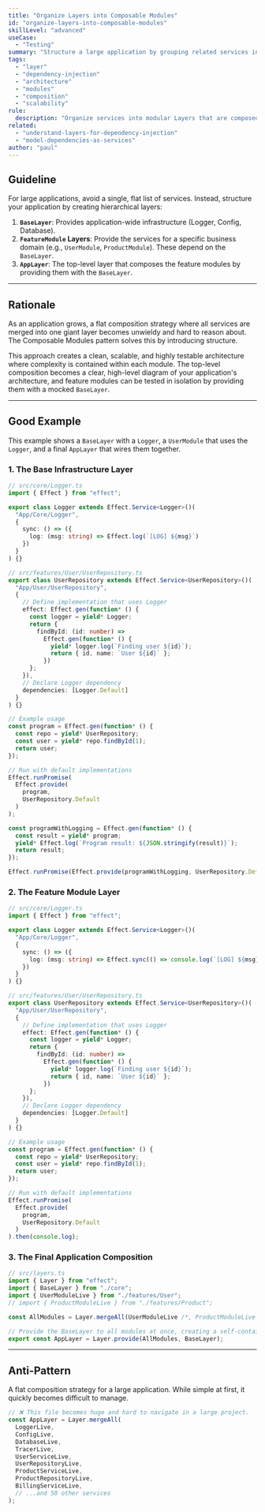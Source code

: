 ```yaml
---
title: "Organize Layers into Composable Modules"
id: "organize-layers-into-composable-modules"
skillLevel: "advanced"
useCase:
  - "Testing"
summary: "Structure a large application by grouping related services into 'module' layers, which are then composed together with a shared base layer."
tags:
  - "layer"
  - "dependency-injection"
  - "architecture"
  - "modules"
  - "composition"
  - "scalability"
rule:
  description: "Organize services into modular Layers that are composed hierarchically to manage complexity in large applications."
related:
  - "understand-layers-for-dependency-injection"
  - "model-dependencies-as-services"
author: "paul"
---
```


## Guideline

For large applications, avoid a single, flat list of services. Instead, structure your application by creating hierarchical layers:
1.  **`BaseLayer`**: Provides application-wide infrastructure (Logger, Config, Database).
2.  **`FeatureModule` Layers**: Provide the services for a specific business domain (e.g., `UserModule`, `ProductModule`). These depend on the `BaseLayer`.
3.  **`AppLayer`**: The top-level layer that composes the feature modules by providing them with the `BaseLayer`.

---

## Rationale

As an application grows, a flat composition strategy where all services are merged into one giant layer becomes unwieldy and hard to reason about. The Composable Modules pattern solves this by introducing structure.

This approach creates a clean, scalable, and highly testable architecture where complexity is contained within each module. The top-level composition becomes a clear, high-level diagram of your application's architecture, and feature modules can be tested in isolation by providing them with a mocked `BaseLayer`.

---

## Good Example

This example shows a `BaseLayer` with a `Logger`, a `UserModule` that uses the `Logger`, and a final `AppLayer` that wires them together.

### 1. The Base Infrastructure Layer

```typescript
// src/core/Logger.ts
import { Effect } from "effect";

export class Logger extends Effect.Service<Logger>()(
  "App/Core/Logger",
  {
    sync: () => ({
      log: (msg: string) => Effect.log(`[LOG] ${msg}`)
    })
  }
) {}

// src/features/User/UserRepository.ts
export class UserRepository extends Effect.Service<UserRepository>()(
  "App/User/UserRepository",
  {
    // Define implementation that uses Logger
    effect: Effect.gen(function* () {
      const logger = yield* Logger;
      return {
        findById: (id: number) =>
          Effect.gen(function* () {
            yield* logger.log(`Finding user ${id}`);
            return { id, name: `User ${id}` };
          })
      };
    }),
    // Declare Logger dependency
    dependencies: [Logger.Default]
  }
) {}

// Example usage
const program = Effect.gen(function* () {
  const repo = yield* UserRepository;
  const user = yield* repo.findById(1);
  return user;
});

// Run with default implementations
Effect.runPromise(
  Effect.provide(
    program,
    UserRepository.Default
  )
);

const programWithLogging = Effect.gen(function* () {
  const result = yield* program;
  yield* Effect.log(`Program result: ${JSON.stringify(result)}`);
  return result;
});

Effect.runPromise(Effect.provide(programWithLogging, UserRepository.Default));
```

### 2. The Feature Module Layer

```typescript
// src/core/Logger.ts
import { Effect } from "effect";

export class Logger extends Effect.Service<Logger>()(
  "App/Core/Logger",
  {
    sync: () => ({
      log: (msg: string) => Effect.sync(() => console.log(`[LOG] ${msg}`))
    })
  }
) {}

// src/features/User/UserRepository.ts
export class UserRepository extends Effect.Service<UserRepository>()(
  "App/User/UserRepository",
  {
    // Define implementation that uses Logger
    effect: Effect.gen(function* () {
      const logger = yield* Logger;
      return {
        findById: (id: number) =>
          Effect.gen(function* () {
            yield* logger.log(`Finding user ${id}`);
            return { id, name: `User ${id}` };
          })
      };
    }),
    // Declare Logger dependency
    dependencies: [Logger.Default]
  }
) {}

// Example usage
const program = Effect.gen(function* () {
  const repo = yield* UserRepository;
  const user = yield* repo.findById(1);
  return user;
});

// Run with default implementations
Effect.runPromise(
  Effect.provide(
    program,
    UserRepository.Default
  )
).then(console.log);
```

### 3. The Final Application Composition

```typescript
// src/layers.ts
import { Layer } from "effect";
import { BaseLayer } from "./core";
import { UserModuleLive } from "./features/User";
// import { ProductModuleLive } from "./features/Product";

const AllModules = Layer.mergeAll(UserModuleLive /*, ProductModuleLive */);

// Provide the BaseLayer to all modules at once, creating a self-contained AppLayer.
export const AppLayer = Layer.provide(AllModules, BaseLayer);
```

---

## Anti-Pattern

A flat composition strategy for a large application. While simple at first, it quickly becomes difficult to manage.

```typescript
// ❌ This file becomes huge and hard to navigate in a large project.
const AppLayer = Layer.mergeAll(
  LoggerLive,
  ConfigLive,
  DatabaseLive,
  TracerLive,
  UserServiceLive,
  UserRepositoryLive,
  ProductServiceLive,
  ProductRepositoryLive,
  BillingServiceLive,
  // ...and 50 other services
);
```
